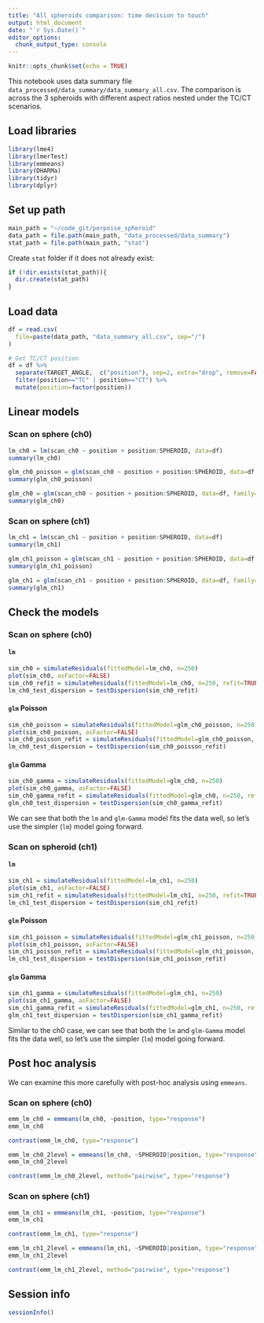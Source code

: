 ```yaml
---
title: "All spheroids comparison: time decision to touch"
output: html_document
date: "`r Sys.Date()`"
editor_options:
  chunk_output_type: console
---
```


```r
knitr::opts_chunk$set(echo = TRUE)
```

This notebook uses data summary file `data_processed/data_summary/data_summary_all.csv`. The comparison is across the 3 spheroids with different aspect ratios nested under the TC/CT scenarios.



## Load libraries
```r
library(lme4)
library(lmerTest)
library(emmeans)
library(DHARMa)
library(tidyr)
library(dplyr)
```


## Set up path
```r
main_path = "~/code_git/porpoise_spheroid"
data_path = file.path(main_path, "data_processed/data_summary")
stat_path = file.path(main_path, "stat")
```

Create `stat` folder if it does not already exist:
```r
if (!dir.exists(stat_path)){
  dir.create(stat_path)
}
```


## Load data
```r
df = read.csv(
  file=paste(data_path, "data_summary_all.csv", sep="/")
)

# Get TC/CT position
df = df %>%
  separate(TARGET_ANGLE,  c("position"), sep=2, extra="drop", remove=FALSE) %>%
  filter(position=="TC" | position=="CT") %>%
  mutate(position=factor(position))
```


## Linear models

### Scan on sphere (ch0)
```r
lm_ch0 = lm(scan_ch0 ~ position + position:SPHEROID, data=df)
summary(lm_ch0)

glm_ch0_poisson = glm(scan_ch0 ~ position + position:SPHEROID, data=df, family=poisson)
summary(glm_ch0_poisson)

glm_ch0 = glm(scan_ch0 ~ position + position:SPHEROID, data=df, family=Gamma(link="log"))
summary(glm_ch0)
```

### Scan on sphere (ch1)
```r
lm_ch1 = lm(scan_ch1 ~ position + position:SPHEROID, data=df)
summary(lm_ch1)

glm_ch1_poisson = glm(scan_ch1 ~ position + position:SPHEROID, data=df, family=poisson)
summary(glm_ch1_poisson)

glm_ch1 = glm(scan_ch1 ~ position + position:SPHEROID, data=df, family=Gamma(link="log"))
summary(glm_ch1)
```



## Check the models

### Scan on sphere (ch0)

#### `lm`
```r
sim_ch0 = simulateResiduals(fittedModel=lm_ch0, n=250)
plot(sim_ch0, asFactor=FALSE)
sim_ch0_refit = simulateResiduals(fittedModel=lm_ch0, n=250, refit=TRUE)
lm_ch0_test_dispersion = testDispersion(sim_ch0_refit)
```

#### `glm` Poisson
```r
sim_ch0_poisson = simulateResiduals(fittedModel=glm_ch0_poisson, n=250)
plot(sim_ch0_poisson, asFactor=FALSE)
sim_ch0_poisson_refit = simulateResiduals(fittedModel=glm_ch0_poisson, n=250, refit=TRUE)
lm_ch0_test_dispersion = testDispersion(sim_ch0_poisson_refit)
```

#### `glm` Gamma
```r
sim_ch0_gamma = simulateResiduals(fittedModel=glm_ch0, n=250)
plot(sim_ch0_gamma, asFactor=FALSE)
sim_ch0_gamma_refit = simulateResiduals(fittedModel=glm_ch0, n=250, refit=TRUE)
glm_ch0_test_dispersion = testDispersion(sim_ch0_gamma_refit)
```

We can see that both the `lm` and `glm-Gamma` model fits the data well, so let’s use the simpler (`lm`) model going forward.


### Scan on spheroid (ch1)

#### `lm`
```r
sim_ch1 = simulateResiduals(fittedModel=lm_ch1, n=250)
plot(sim_ch1, asFactor=FALSE)
sim_ch1_refit = simulateResiduals(fittedModel=lm_ch1, n=250, refit=TRUE)
lm_ch1_test_dispersion = testDispersion(sim_ch1_refit)
```

#### `glm` Poisson
```r
sim_ch1_poisson = simulateResiduals(fittedModel=glm_ch1_poisson, n=250)
plot(sim_ch1_poisson, asFactor=FALSE)
sim_ch1_poisson_refit = simulateResiduals(fittedModel=glm_ch1_poisson, n=250, refit=TRUE)
lm_ch1_test_dispersion = testDispersion(sim_ch1_poisson_refit)
```

#### `glm` Gamma
```r
sim_ch1_gamma = simulateResiduals(fittedModel=glm_ch1, n=250)
plot(sim_ch1_gamma, asFactor=FALSE)
sim_ch1_gamma_refit = simulateResiduals(fittedModel=glm_ch1, n=250, refit=TRUE)
glm_ch1_test_dispersion = testDispersion(sim_ch1_gamma_refit)
```

Similar to the ch0 case, we can see that both the `lm` and `glm-Gamma` model fits the data well, so let’s use the simpler (`lm`) model going forward.




## Post hoc analysis

We can examine this more carefully with post-hoc analysis using `emmeans`.

### Scan on sphere (ch0)
```r
emm_lm_ch0 = emmeans(lm_ch0, ~position, type="response")
emm_lm_ch0

contrast(emm_lm_ch0, type="response")

emm_lm_ch0_2level = emmeans(lm_ch0, ~SPHEROID|position, type="response")
emm_lm_ch0_2level

contrast(emm_lm_ch0_2level, method="pairwise", type="response")
```

### Scan on sphere (ch1)
```r
emm_lm_ch1 = emmeans(lm_ch1, ~position, type="response")
emm_lm_ch1

contrast(emm_lm_ch1, type="response")

emm_lm_ch1_2level = emmeans(lm_ch1, ~SPHEROID|position, type="response")
emm_lm_ch1_2level

contrast(emm_lm_ch1_2level, method="pairwise", type="response")
```



## Session info
```r
sessionInfo()
```
